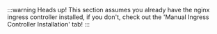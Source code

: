 

:::warning Heads up!
This section assumes you already have the nginx ingress controller installed, if you don't,
check out the 'Manual Ingress Controller Installation' tab!
:::


<Flow id="nginx-ingress-automatic-install">
    <Step>
        <PartialStartWithHost/>
    </Step>
    <Step>
        <PartialAdminSetVersion/>
    </Step>
    <Step>
        <PartialAdminUpgradeCLI/>
    </Step>
    <Step>
        <PartialStartGetExternalIP/>
    </Step>
    <Step>
        <PartialStartSetARecord/>
    </Step>
</Flow>